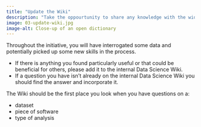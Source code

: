```yaml
---
title: "Update the Wiki"
description: "Take the oppourtunity to share any knowledge with the wider team."
image: 03-update-wiki.jpg
image-alt: Close-up of an open dictionary
---
```

  
Throughout the initiative, you will have interrogated some data and potentially picked up some new skills in the process.

- If there is anything you found particularly useful or that could be beneficial for others, please add it to the internal Data Science Wiki.
- If a question you have isn't already on the internal Data Science Wiki you should find the answer and incorporate it.

The Wiki should be the first place you look when you have questions on a:

- dataset
- piece of software
- type of analysis
